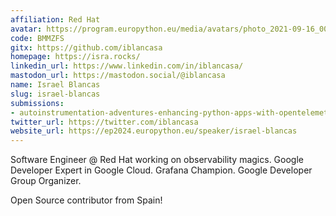 ```yaml
---
affiliation: Red Hat
avatar: https://program.europython.eu/media/avatars/photo_2021-09-16_00-24-05_oyaFtl3_NlPNas4.jpg
code: BMMZFS
gitx: https://github.com/iblancasa
homepage: https://isra.rocks/
linkedin_url: https://www.linkedin.com/in/iblancasa/
mastodon_url: https://mastodon.social/@iblancasa
name: Israel Blancas
slug: israel-blancas
submissions:
- autoinstrumentation-adventures-enhancing-python-apps-with-opentelemetry
twitter_url: https://twitter.com/iblancasa
website_url: https://ep2024.europython.eu/speaker/israel-blancas
---
```


Software Engineer @ Red Hat working on observability magics. Google Developer Expert in Google Cloud. Grafana Champion. Google Developer Group Organizer.

Open Source contributor from Spain!
